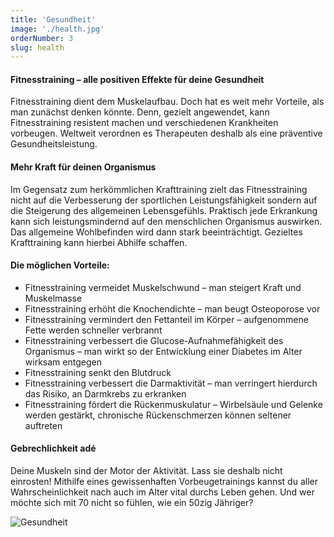 ```yaml
---
title: 'Gesundheit'
image: './health.jpg'
orderNumber: 3
slug: health
---
```


#### Fitnesstraining – alle positiven Effekte für deine Gesundheit

Fitnesstraining dient dem Muskelaufbau. Doch hat es weit mehr Vorteile, als man zunächst
denken könnte. Denn, gezielt angewendet, kann Fitnesstraining resistent machen und
verschiedenen Krankheiten vorbeugen. Weltweit verordnen es Therapeuten deshalb als eine
präventive Gesundheitsleistung.

#### Mehr Kraft für deinen Organismus

Im Gegensatz zum herkömmlichen Krafttraining zielt das Fitnesstraining nicht auf die
Verbesserung der sportlichen Leistungsfähigkeit sondern auf die Steigerung des allgemeinen
Lebensgefühls. Praktisch jede Erkrankung kann sich leistungsmindernd auf den menschlichen
Organismus auswirken. Das allgemeine Wohlbefinden wird dann stark beeinträchtigt. Gezieltes
Krafttraining kann hierbei Abhilfe schaffen.

#### Die möglichen Vorteile:

-  Fitnesstraining vermeidet Muskelschwund – man steigert Kraft und Muskelmasse
-  Fitnesstraining erhöht die Knochendichte – man beugt Osteoporose vor
-  Fitnesstraining vermindert den Fettanteil im Körper – aufgenommene Fette werden schneller verbrannt
-  Fitnesstraining verbessert die Glucose-Aufnahmefähigkeit des Organismus – man wirkt so der Entwicklung einer Diabetes im Alter wirksam entgegen
-  Fitnesstraining senkt den Blutdruck
-  Fitnesstraining verbessert die Darmaktivität – man verringert hierdurch das Risiko, an Darmkrebs zu erkranken
-  Fitnesstraining fördert die Rückenmuskulatur – Wirbelsäule und Gelenke werden gestärkt, chronische Rückenschmerzen können seltener auftreten

#### Gebrechlichkeit adé

Deine Muskeln sind der Motor der Aktivität. Lass sie deshalb nicht einrosten! Mithilfe eines
gewissenhaften Vorbeugetrainings kannst du aller Wahrscheinlichkeit nach auch im Alter vital
durchs Leben gehen. Und wer möchte sich mit 70 nicht so fühlen, wie ein 50zig Jähriger?

<div style={{ marginTop: 32 }} />

![Gesundheit](./health_1.jpg)
